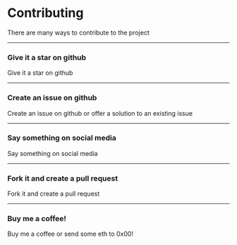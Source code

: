 
# Contributing

There are many ways to contribute to the project

<hr/>

### Give it a star on github
Give it a star on github
<hr/>

### Create an issue on github
Create an issue on github or offer a solution to an existing issue
<hr/>

### Say something on social media
Say something on social media
<hr/>

### Fork it and create a pull request
Fork it and create a pull request
<hr/>

### Buy me a coffee!
Buy me a coffee or send some eth to 0x00!
